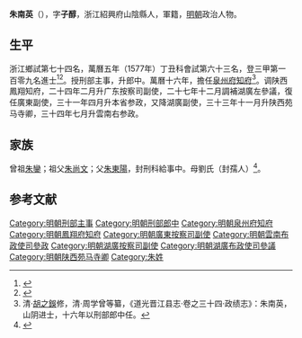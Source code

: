 {{明清人物信息框
| 姓名 = 朱南英
| 原名 =
| 圖片名稱= 
| 圖片大小 =
| 圖片說明 = 
| 最高職務 =
| 國家 = 大明 
| 爵位 =
| 籍貫 = 浙江紹興府山陰縣
| 族裔 = 
| 旗籍 = 
| 字號 = 
| 諡號 =
| 出生日期 =
| 出生地點 =浙江紹興府山陰縣
| 逝世日期 = 
| 逝世地點 =
| 墓葬 =
| 配偶 = 
| 親屬 = 
| 出身 =
* 嘉靖四十三年甲子科舉人
* 萬曆五年丁丑科進士
| 經歷 =
| 著作 =  
}}
'''朱南英'''（{{bd|？||？|catIdx=}}），字'''子醇'''，浙江紹興府山陰縣人，軍籍，[[明朝|明朝]]政治人物。

== 生平 ==
浙江鄉試第七十四名，萬曆五年（1577年）丁丑科會試第六十三名，登三甲第一百零九名進士<ref>{{Cite book|title=《皇明贡举考》卷五|last=（明）[[张朝瑞|张朝瑞]]|first=|publisher=《续修四库全书》史部第828册|year=|isbn=|location=|pages=}}</ref><ref>{{Cite book|title=贡举志五种 上|last=鲁小俊，江俊伟著|first=|publisher=武汉：武汉大学出版社|year=2009|isbn=978-7-307-07043-1|location=|pages=}}</ref>。授刑部主事，升郎中。萬曆十六年，擔任[[泉州府|泉州府]][[知府|知府]]<ref>清·[[胡之鋘|胡之鋘]]修，清·周学曾等纂，《道光晋江县志·卷之三十四·政绩志》：朱南英，山阴进士，十六年以刑部郎中任。</ref>。调陕西鳳翔知府，二十四年二月升广东按察司副使，二十七年十二月調補湖廣左參議，復任廣東副使，三十一年四月升本省参政，又降湖廣副使，三十三年十一月升陕西苑马寺卿，三十四年七月升雲南右参政。

== 家族 ==
曾祖[[朱鑾|朱鑾]]；祖父[[朱尚文|朱尚文]]；父[[朱東陽|朱東陽]]，封刑科給事中。母劉氏（封孺人）<ref>{{Cite book|title=天一阁藏明代科举录选刊 登科录 点校本|last=龚延明主编|first=|publisher=宁波出版社|year=2016|isbn=978-7-5526-2320-8|location=宁波|pages=|quote=《天一閣藏明代科舉錄選刊.登科錄》之《萬曆五年丁丑科登科錄》}}</ref>。

==参考文献==
{{reflist}}

{{start box}}
{{s-off}}
{{succession box|[[贡靖国|贡靖国]]|[[汪道亨|汪道亨]]|[[泉州府|泉州府]][[知府|知府]]|萬曆十六年-萬曆二十年}}
{{s-before|[[王崇雅|王崇雅]]<br>山西己酉解元}}
{{s-title|明朝鳳翔府知府|？-萬曆二十四年}}
{{s-after|[[汪應泰|汪應泰]]<br>}}
{{end box}}
{{萬曆五年丁丑科殿試金榜}}

{{DEFAULTSORT:Zhu朱}}
[[Category:明朝刑部主事|Category:明朝刑部主事]]
[[Category:明朝刑部郎中|Category:明朝刑部郎中]]
[[Category:明朝泉州府知府|Category:明朝泉州府知府]]
[[Category:明朝鳳翔府知府|Category:明朝鳳翔府知府]]
[[Category:明朝廣東按察司副使|Category:明朝廣東按察司副使]]
[[Category:明朝雲南布政使司參政|Category:明朝雲南布政使司參政]]
[[Category:明朝湖廣按察司副使|Category:明朝湖廣按察司副使]]
[[Category:明朝湖廣布政使司參議|Category:明朝湖廣布政使司參議]]
[[Category:明朝陕西苑马寺卿|Category:明朝陕西苑马寺卿]]
[[Category:朱姓|Category:朱姓]]


{{明朝人物小作品}}